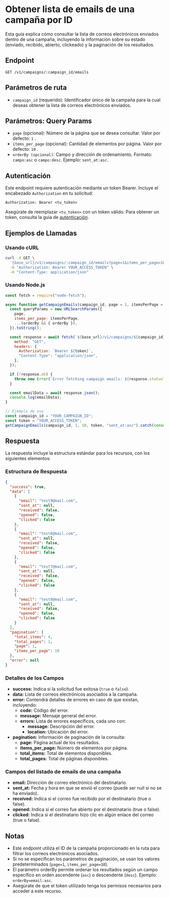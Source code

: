 # Obtener lista de emails de una campaña por ID

Esta guía explica cómo consultar la lista de correos electrónicos enviados dentro de una campaña, incluyendo la información sobre su estado (enviado, recibido, abierto, clickeado) y la paginación de los resultados.

## Endpoint

`GET /v1/campaigns/:campaign_id/emails`

## Parámetros de ruta

- `campaign_id` (requerido): Identificador único de la campaña para la cual deseas obtener la lista de correos electrónicos enviados.

## Parámetros: Query Params

- `page` (opcional): Número de la página que se desea consultar. Valor por defecto: `1` .
- `items_per_page` (opcional): Cantidad de elementos por página. Valor por defecto: `10` .
- `orderBy (opcional)`: Campo y dirección de ordenamiento. Formato: `campo:asc` o `campo:desc`. Ejemplo: `sent_at:asc`.

## Autenticación

Este endpoint requiere autenticación mediante un token Bearer. Incluye el encabezado `Authorization` en tu solicitud:

```
Authorization: Bearer <tu_token>
```

Asegúrate de reemplazar `<tu_token>` con un token válido. Para obtener un token, consulta la guía de [autenticación](/docs/authentication/).

## Ejemplos de Llamadas

### Usando cURL

```bash
curl -X GET \
  '{base_url}/v1/campaigns/:campaign_id/emails?page=1&items_per_page=10&orderBy=sent_at:asc' \
  -H "Authorization: Bearer YOUR_ACCESS_TOKEN" \
  -H "Content-Type: application/json"
```

### Usando Node.js

```javascript
const fetch = require("node-fetch");

async function getCampaignEmails(campaign_id, page = 1, itemsPerPage = 10, token, orderBy) {
  const queryParams = new URLSearchParams({
    page,
    items_per_page: itemsPerPage,
    ...(orderBy && { orderBy }),
  }).toString();

  const response = await fetch(`${base_url}/v1/campaigns/${campaign_id}/emails?${queryParams}`, {
    method: "GET",
    headers: {
      Authorization: `Bearer ${token}`,
      "Content-Type": "application/json",
    },
  });

  if (!response.ok) {
    throw new Error(`Error fetching campaign emails: ${response.statusText}`);
  }

  const emailData = await response.json();
  console.log(emailData);
}

// Ejemplo de uso
const campaign_id = "YOUR_CAMPAIGN_ID";
const token = "YOUR_ACCESS_TOKEN";
getCampaignEmails(campaign_id, 1, 10, token, "sent_at:asc").catch(console.error);
```

## Respuesta

La respuesta incluye la estructura estándar para los recursos, con los siguientes elementos:

### Estructura de Respuesta

```json
{
  "success": true,
  "data": [
    {
      "email": "test9@mail.com",
      "sent_at": null,
      "received": false,
      "opened": false,
      "clicked": false
    },
    {
      "email": "test6@mail.com",
      "sent_at": null,
      "received": false,
      "opened": false,
      "clicked": false
    },
    {
      "email": "test7@mail.com",
      "sent_at": null,
      "received": false,
      "opened": false,
      "clicked": false
    },
    {
      "email": "test8@mail.com",
      "sent_at": null,
      "received": false,
      "opened": false,
      "clicked": false
    }
  ],
  "pagination": {
    "total_items": 4,
    "total_pages": 1,
    "page": 1,
    "items_per_page": 10
  },
  "error": null
}
```

### Detalles de los Campos

- **success:** Indica si la solicitud fue exitosa (`true` o `false`).
- **data:** Lista de correos electrónicos asociados a la campaña.
- **error:** Contendrá detalles de errores en caso de que existan, incluyendo:
  - **code:** Código del error.
  - **message:** Mensaje general del error.
  - **errors:** Lista de errores específicos, cada uno con:
    - **message:** Descripción del error.
    - **location:** Ubicación del error.
- **pagination:** Información de paginación de la consulta:
  - **page:** Página actual de los resultados.
  - **items_per_page:** Número de elementos por página.
  - **total_items:** Total de elementos disponibles.
  - **total_pages:** Total de páginas disponibles.

### Campos del listado de emails de una campaña

- **email:** Dirección de correo electrónico del destinatario.
- **sent_at:** Fecha y hora en que se envió el correo (puede ser null si no se ha enviado).
- **received:** Indica si el correo fue recibido por el destinatario (true o false).
- **opened:** Indica si el correo fue abierto por el destinatario (true o false).
- **clicked:** Indica si el destinatario hizo clic en algún enlace del correo (true o false).

## Notas

- Este endpoint utiliza el ID de la campaña proporcionado en la ruta para filtrar los correos electrónicos asociados.
- Si no se especifican los parámetros de paginación, se usan los valores predeterminados (`page=1`, `items_per_page=10`).
- El parámetro orderBy permite ordenar los resultados según un campo específico en orden ascendente (`asc`) o descendente (`desc`). Ejemplo: `orderBy=email:asc`.
- Asegúrate de que el token utilizado tenga los permisos necesarios para acceder a este recurso.
